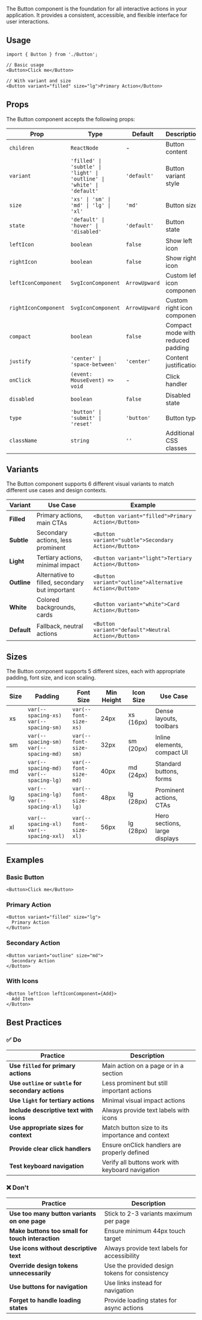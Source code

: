 
<Meta title="Components/atoms/Button" component={Button} />

The Button component is the foundation for all interactive actions in your application. It provides a consistent, accessible, and flexible interface for user interactions.

## Usage

```tsx
import { Button } from './Button';

// Basic usage
<Button>Click me</Button>

// With variant and size
<Button variant="filled" size="lg">Primary Action</Button>
```

## Props

The Button component accepts the following props:

| Prop                 | Type                                                                   | Default       | Description                       |
| -------------------- | ---------------------------------------------------------------------- | ------------- | --------------------------------- |
| `children`           | `ReactNode`                                                            | -             | Button content                    |
| `variant`            | `'filled' \| 'subtle' \| 'light' \| 'outline' \| 'white' \| 'default'` | `'default'`   | Button variant style              |
| `size`               | `'xs' \| 'sm' \| 'md' \| 'lg' \| 'xl'`                                 | `'md'`        | Button size                       |
| `state`              | `'default' \| 'hover' \| 'disabled'`                                   | `'default'`   | Button state                      |
| `leftIcon`           | `boolean`                                                              | `false`       | Show left icon                    |
| `rightIcon`          | `boolean`                                                              | `false`       | Show right icon                   |
| `leftIconComponent`  | `SvgIconComponent`                                                     | `ArrowUpward` | Custom left icon component        |
| `rightIconComponent` | `SvgIconComponent`                                                     | `ArrowUpward` | Custom right icon component       |
| `compact`            | `boolean`                                                              | `false`       | Compact mode with reduced padding |
| `justify`            | `'center' \| 'space-between'`                                          | `'center'`    | Content justification             |
| `onClick`            | `(event: MouseEvent) => void`                                          | -             | Click handler                     |
| `disabled`           | `boolean`                                                              | `false`       | Disabled state                    |
| `type`               | `'button' \| 'submit' \| 'reset'`                                      | `'button'`    | Button type                       |
| `className`          | `string`                                                               | `''`          | Additional CSS classes            |

## Variants

The Button component supports 6 different visual variants to match different use cases and design contexts.

| Variant     | Use Case                                       | Example                                                 |
| ----------- | ---------------------------------------------- | ------------------------------------------------------- |
| **Filled**  | Primary actions, main CTAs                     | `<Button variant="filled">Primary Action</Button>`      |
| **Subtle**  | Secondary actions, less prominent              | `<Button variant="subtle">Secondary Action</Button>`    |
| **Light**   | Tertiary actions, minimal impact               | `<Button variant="light">Tertiary Action</Button>`      |
| **Outline** | Alternative to filled, secondary but important | `<Button variant="outline">Alternative Action</Button>` |
| **White**   | Colored backgrounds, cards                     | `<Button variant="white">Card Action</Button>`          |
| **Default** | Fallback, neutral actions                      | `<Button variant="default">Neutral Action</Button>`     |

## Sizes

The Button component supports 5 different sizes, each with appropriate padding, font size, and icon scaling.

| Size | Padding                                | Font Size             | Min Height | Icon Size | Use Case                      |
| ---- | -------------------------------------- | --------------------- | ---------- | --------- | ----------------------------- |
| xs   | `var(--spacing-xs) var(--spacing-sm)`  | `var(--font-size-xs)` | 24px       | xs (16px) | Dense layouts, toolbars       |
| sm   | `var(--spacing-sm) var(--spacing-md)`  | `var(--font-size-sm)` | 32px       | sm (20px) | Inline elements, compact UI   |
| md   | `var(--spacing-md) var(--spacing-lg)`  | `var(--font-size-md)` | 40px       | md (24px) | Standard buttons, forms       |
| lg   | `var(--spacing-lg) var(--spacing-xl)`  | `var(--font-size-lg)` | 48px       | lg (28px) | Prominent actions, CTAs       |
| xl   | `var(--spacing-xl) var(--spacing-xxl)` | `var(--font-size-xl)` | 56px       | lg (28px) | Hero sections, large displays |

## Examples

### Basic Button

```tsx
<Button>Click me</Button>
```

### Primary Action

```tsx
<Button variant="filled" size="lg">
  Primary Action
</Button>
```

### Secondary Action

```tsx
<Button variant="outline" size="md">
  Secondary Action
</Button>
```

### With Icons

```tsx
<Button leftIcon leftIconComponent={Add}>
  Add Item
</Button>
```

## Best Practices

### ✅ Do

| Practice                                            | Description                                      |
| --------------------------------------------------- | ------------------------------------------------ |
| **Use `filled` for primary actions**                | Main action on a page or in a section            |
| **Use `outline` or `subtle` for secondary actions** | Less prominent but still important actions       |
| **Use `light` for tertiary actions**                | Minimal visual impact actions                    |
| **Include descriptive text with icons**             | Always provide text labels with icons            |
| **Use appropriate sizes for context**               | Match button size to its importance and context  |
| **Provide clear click handlers**                    | Ensure onClick handlers are properly defined     |
| **Test keyboard navigation**                        | Verify all buttons work with keyboard navigation |

### ❌ Don't

| Practice                                         | Description                                    |
| ------------------------------------------------ | ---------------------------------------------- |
| **Use too many button variants on one page**     | Stick to 2-3 variants maximum per page         |
| **Make buttons too small for touch interaction** | Ensure minimum 44px touch target               |
| **Use icons without descriptive text**           | Always provide text labels for accessibility   |
| **Override design tokens unnecessarily**         | Use the provided design tokens for consistency |
| **Use buttons for navigation**                   | Use links instead for navigation               |
| **Forget to handle loading states**              | Provide loading states for async actions       |
